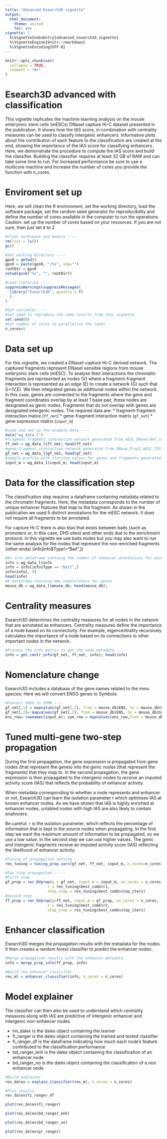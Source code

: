 ```yaml
---
title: "Advanced Esearch3D vignette"
output:
  html_document:
    theme: united
    toc: yes
vignette: |
  %\VignetteIndexEntry{advanced_esearch3d_vignette} 
  %\VignetteEngine{knitr::rmarkdown} 
  %\VignetteEncoding{UTF-8}
---
```


```r
knitr::opts_chunk$set(
  collapse = TRUE,
  comment = "#>"
)
```

# Esearch3D advanced with classification
This vignette replicates the machine learning analysis on the mouse embryonic stem cells (mESCs) DNaseI capture Hi-C dataset presented in the publication. It shows how the IAS score, in combination with centrality measures can be used to classify intergenic enhancers. Informative plots about the contribution of each feature to the classification are created at the end, showing the importance of the IAS score for classifying enhancers. 
Here, we demonstrate the procedure to compute the IAS score and build the classifier. Building the classifier requires at least 32 GB of RAM and can take  some time to run. For increased performance be sure to use a multicore machine and increase the number of cores you provide the function with n_cores. 
 

# Enviroment set up
Here, we will clean the R environment, set the working directory, load the software package, set the random seed generator for reproducibility and define the number of cores available in the computer to run the operations.
Caution: set up the number of cores based on your resources. If you are not sure, then just set it to 2

```r

#Clean workspace and memory ----
rm(list = ls())
gc()

#Set working directory ----
gps0 = getwd()
gps0 = paste(gps0, "/%s", sep="")
rootDir = gps0
setwd(gsub("%s", "", rootDir))

#Load libraries ----
suppressWarnings(suppressMessages(
  library("Esearch3D", quietly = T)
  )
)

#Set variables ----
#Set seed to reproduce the same results from this vignette
set.seed(8)
#Set number of cores to parallelise the tasks
n_cores=5
```

# Data set up
For this vignette, we created a DNaseI-capture Hi-C derived network. The captured fragments represent DNaseI sensible regions from mouse embryonic stem cells (mESC). To analyse their interactions the chromatin fragments are represented as nodes (V) where a fragment-fragment interaction is represented as an edge (E) to create a network (G) such that G=(V,E). We then integrated genes as additional nodes within the network. In this case, genes are connected to the fragments where the gene and fragment coordinates overlap by at least 1 base pair, these nodes are designated as genic nodes. Fragments that do not overlap with genes are designated intergenic nodes.
The required data are:
* fragment-fragment interaction matrix (`ff_net`)
* gene-fragment interaction matrix (`gf_net`)
* gene expression matrix (`input_m`)


```r
#Load and set up the example data ----
data("wg_data_l")
#fragment-fragment interaction network generated from mESC_DNase_Net interactions data
ff_net = wg_data_l$ff_net; head(ff_net)
#gene-fragment interaction network generated from DNase_Prop1_mESC_TSS interactions data
gf_net = wg_data_l$gf_net; head(gf_net)
#sample profile with starting values for genes and fragments generated from mESC_bin_matrix_Prop1
input_m = wg_data_l$input_m; head(input_m)
```


# Data for the classification step
The classification step requires a dataframe containing metadata related to the chromatin fragments.
Here, the metadata corresponds to the number of unique enhancer features that map to the fragment. As shown in the publication we used 5 distinct annotations for the mESC network.
It does not require all fragments to be annotated.

For capture Hi-C there is also bias that exists between baits (such as promoters or, in this case, DHS sites) and other ends due to the enrichment protocol. 
In this vignette we use baits nodes but you may also want to run the same analysis for the nodes that represent the non-enriched fragments (other-ends) (info[info$Type!="Bait",])

```r

#An info dataframe containg the number of enhancer annotations for each node
info = wg_data_l$info
info = info[info$Type == "Bait",]
info=info[,-3]
head(info)
#A dataframe containg mmu nomenclature for genes
mouse_db = wg_data_l$mouse_db; head(mouse_db);
```

# Centrality measures

Esearch3D determines the centrality measures for all nodes in the network that are annotated as enhancers. Centrality measures define the importance of a node based on its connectivity. For example, eigencentrality recursively calculates the importance of a node based on its connections to other important nodes in the network.

```r
#Process the info matrix to get the node metadata ----
info = get_centr_info(gf_net, ff_net, info); head(info)

```

# Nomenclature change

Esearch3D includes a database of the gene names related to the mmu species.
Here we will convert ENSG genes to Symbols.

```r

#Convert ENSG to SYMB ----
gf_net[,1] = mapvalues(gf_net[,1], from = mouse_db$ENS, to = mouse_db$Symbol, warn_missing = F)
gf_net[,2]= mapvalues(gf_net[,2], from = mouse_db$ENS, to = mouse_db$Symbol, warn_missing = F)
ens_row= rownames(input_m); sym_row = mapvalues(ens_row,from = mouse_db$ENS, to = mouse_db$Symbol, warn_missing = F);rownames(input_m) = sym_row

```

# Tuned multi-gene two-step propagation
During the first propagation, the gene expression is propagated from gene nodes (that represent the genes) into the genic nodes (that represent the fragments) that they map to. 
In the second propagation, the gene expression is then propagated to the intergenic nodes to receive an imputed activity score (IAS) that reflects the probability of enhancer activity.

When metadata corresponding to whether a node represents and enhancer or not, Esearch3D can learn the isolation parameter r which optimises IAS at known enhancer nodes. As we have shown that IAS is highly enriched at enhancer nodes, unlabled nodes with high IAS are also likely to contain enahncers.

Be careful: `r` is the isolation parameter, which reflects the percentage of information that is kept in the source nodes when propagating. In the first step we want the maximum amount of information to be propagated, so we use a low value. In the second step we can use higher values.
The genic and intergenic fragments receive an imputed activity score (IAS) reflecting the likelihood of enhancer activity.


```r

#Tuning of propagation setting -----
res_tuning = tuning_prop_vars(gf_net, ff_net, input_m, n_cores=n_cores); head(res_tuning)

#Two step propagation -----
#First step
gf_prop = rwr_OVprop(g = gf_net, input_m = input_m, no_cores = n_cores, 
                   r = res_tuning$best_comb$r1,
                   stop_step = res_tuning$best_comb$stop_iters)
#Second step
ff_prop = rwr_OVprop(g=ff_net, input_m = gf_prop, no_cores = n_cores, 
                   r = res_tuning$best_comb$r2,
                   stop_step = res_tuning$best_comb$stop_iters)

```

# Enhancer classification

Esearch3D merges the propagation results with the metadata for the nodes. It then creates a random forest classifier to predict the enhancer nodes. 

```r

#Merge propagation results with the enhancer metadata 
info = merge_prop_info(ff_prop, info)

#Build the enhancer classifier
res_ml = enhancer_classifier(info, n_cores = n_cores)
```

# Model explainer

The classifier can then also be used to understand which centrality measures along with IAS are predictive of intergenic enhancer and intergenic non-enhancer nodes.

* lrn_dalex is the dalex object containing the learner
* fi_ranger is the dalex object containing the trained and tested classifier
* fi_ranger_df is the dataframe indicating how much each node's feature contributed to the classification performance
* bd_ranger_enh is the dalex object containing the classification of an enhancer node
* bd_ranger_no is the dalex object containing the classification of a non enhancer node

```r
#Build explainer
res_dalex = explain_classifier(res_ml, n_cores = n_cores)

#Plot results
res_dalex$fi_ranger_df

plot(res_dalex$fi_ranger)

plot(res_dalex$bd_ranger_enh)

plot(res_dalex$bd_ranger_no)

plot(res_dalex$pr_ranger)
```











